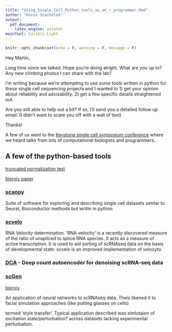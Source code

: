 ```yaml
---
title: "Using_Single_Cell_Python_tools_as_an_r_programmer.Rmd"
author: "Kevin Stachelek"
output:
  pdf_document:
    latex_engine: xelatex
mainfont: Calibri Light
---
```


```r
knitr::opts_chunk$set(echo = F, warning = F, message = F)
```

Hey Martin, 

Long time since we talked. Hope you're doing alright. What are you up to? Any new climbing photos I can share with the lab? 

I'm writing because we're attempting to use some tools written in python for these single cell sequencing projects and I wanted to 1) get your opinion about reliability and advisability. 2) get a few specific details straightened out.

Are you still able to help out a bit? If so, I'll send you a detailed follow up email. (I didn't want to scare you off with a wall of text)

Thanks! 

A few of us went to the [Keystone single cell symposium conference](https://www.keystonesymposia.org/index.cfm?e=web.Meeting.Program&meetingid=1610) where we heard talks from lots of computational biologists and programmers. 

## A few of the python-based tools

[truncated normalization test](https://github.com/jessemzhang/tn_test)

[biorxiv paper](https://www.biorxiv.org/content/10.1101/463265v1)


### [scanpy](https://github.com/theislab/scanpy)

Suite of software for exploring and describing single cell datasets
similar to Seurat, Bioconductor methods but writtn in python

### [scvelo](https://github.com/theislab/scvelo)

RNA Velocity determination. 'RNA velocity' is a recently discovered measure of the ratio of unspliced to splice RNA species. It acts as a measure of active transcription. It is used to aid sorting of scRNAseq data on the basis of developmental state. scvelo is an improved implementation of velocyto

### [DCA](https://github.com/theislab/dca) - Deep count autoencoder for denoising scRNA-seq data 

### [scGen](https://github.com/theislab/scGen)

[biorxiv](https://www.biorxiv.org/content/early/2018/12/14/478503)

An application of neural networks to scRNAseq data. Theis likened it to facial simulation approaches (like putting glasses on cells)

termed 'style transfer'. Typical application described was simlutaion of excitation state/perturbation? across datasets lacking experimental perturbation.

